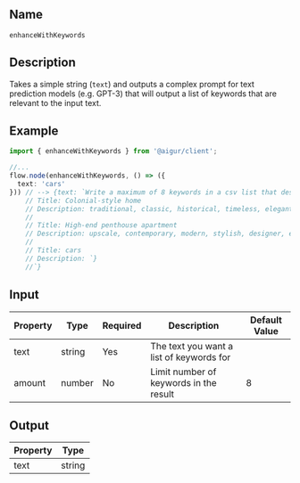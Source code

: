 ## Name
`enhanceWithKeywords`

## Description
Takes a simple string (`text`) and outputs a complex prompt for text prediction models (e.g. GPT-3) that will output a list of keywords that are relevant to the input text.

## Example

```ts index.ts mark=5[10:13],13[15:19]
import { enhanceWithKeywords } from '@aigur/client';

//...
flow.node(enhanceWithKeywords, () => ({
  text: 'cars'
})) // --> {text: `Write a maximum of 8 keywords in a csv list that describes the following
    // Title: Colonial-style home
    // Description: traditional, classic, historical, timeless, elegant, regal, grand, spacious
    //
    // Title: High-end penthouse apartment
    // Description: upscale, contemporary, modern, stylish, designer, elite, high-rise, rooftop
    //
    // Title: cars
    // Description: `} 
    //`}
```



## Input

<table>
  <thead>
    <tr>
      <th>Property</th>
      <th>Type</th>
      <th>Required</th>
      <th>Description</th>
      <th>Default Value</th>
    </tr>
  </thead>
  <tbody>
    <tr>
      <td>text</td>
      <td>string</td>
      <td>Yes</td>
      <td>The text you want a list of keywords for</td>
      <td></td>
    </tr>
    <tr>
      <td>amount</td>
      <td>number</td>
      <td>No</td>
      <td>Limit number of keywords in the result</td>
      <td>8</td>
    </tr>
  </tbody>
</table>


## Output

<table>
  <thead>
    <tr>
      <th>Property</th>
      <th>Type</th>
    </tr>
  </thead>
  <tbody>
    <tr>
      <td>text</td>
      <td>string</td>
    </tr>
  </tbody>
</table>
